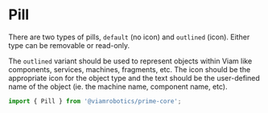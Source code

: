 
<Meta title='Elements/Pill' />

# Pill

There are two types of pills, `default` (no icon) and `outlined` (icon).
Either type can be removable or read-only.

The `outlined` variant should be used to represent objects within Viam
like components, services, machines, fragments, etc. The icon should be
the appropriate icon for the object type and the text should be the
user-defined name of the object (ie. the machine name, component name,
etc).

```ts
import { Pill } from '@viamrobotics/prime-core';
```

<Canvas>
  <Story of={PillStories.Default} />
</Canvas>

<Canvas>
  <Story of={PillStories.DefaultNotRemovable} />
</Canvas>

<Canvas>
  <Story of={PillStories.Outlined} />
</Canvas>

<Canvas>
  <Story of={PillStories.OutlinedNotRemovable} />
</Canvas>
